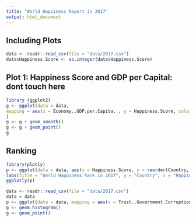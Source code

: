 ```yaml
---
title: "World Happiness Report in 2017"
output: html_document
---
```




## Including Plots

```r
data <- readr::read_csv(file = "data/2017.csv")
data$Happiness.Score <- as.integer(data$Happiness.Score)

```

## Plot 1: Happiness Score and GDP per Capital: dont touch here
```r
library (ggplot2)
g <- ggplot(data = data, 
mapping = aes(x = Economy..GDP.per.Capita. , y = Happiness.Score, color = Health..Life.Expectancy.)
)
g <- g + geom_smooth()
g <- g + geom_point()
g
```

## Ranking
```r
library(plotly)
p <- ggplot(data = data, aes(x = Happiness.Score, y = reorder(Country, Happiness.Score))) + geom_point(colour = "red", alpha = .5) + geom_segment(aes(yend=reorder(Country, Happiness.Score)), xend = 0, colour="pink", alpha = .5) + theme(axis.text.y = element_text(angle = 0, hjust = 1)) + 
labs(title = "World Happiness Rank in 2017", y = "Country", x = "Happiness.Score")
ggplotly(p)

```
```r
data <- readr::read_csv(file = "data/2017.csv")
data = data
p <- ggplot(data = data, mapping = aes(x = Trust..Government.Corruption., y = Freedom ))
g <- geom_histogram()
g <- geom_point()

```

